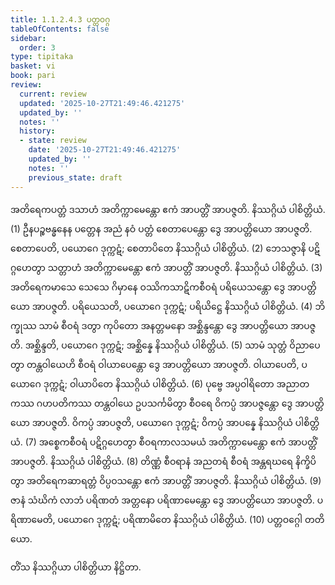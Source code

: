 ```yaml
---
title: 1.1.2.4.3 ပတ္တဝဂ္ဂ
tableOfContents: false
sidebar:
  order: 3
type: tipitaka
basket: vi
book: pari
review:
  current: review
  updated: '2025-10-27T21:49:46.421275'
  updated_by: ''
  notes: ''
  history:
  - state: review
    date: '2025-10-27T21:49:46.421275'
    updated_by: ''
    notes: ''
    previous_state: draft
---
```



<ReviewStatus review={frontmatter.review} showDetails={true} />

<HypothesisAnnotation frontmatter={frontmatter} />

<DynamicBreadcrumb />

<Division number="164" book="pari" e="ch" v="5" p="60">

<Paragraph number="374" book="pari">
အတိရေကပတ္တံ ဒသာဟံ အတိက္ကာမေန္တော ဧကံ အာပတ္တိံ အာပဇ္ဇတိ. နိဿဂ္ဂိယံ ပါစိတ္တိယံ. (1)
</Paragraph>

<Paragraph number="375" book="pari">
ဦနပဉ္စဗန္ဓနေန ပတ္တေန အညံ နဝံ ပတ္တံ စေတာပေန္တော ဒွေ အာပတ္တိယော အာပဇ္ဇတိ. စေတာပေတိ, ပယောဂေ ဒုက္ကဋံ; စေတာပိတေ နိဿဂ္ဂိယံ ပါစိတ္တိယံ. (2)
</Paragraph>

<Paragraph number="376" book="pari">
ဘေသဇ္ဇာနိ ပဋိဂ္ဂဟေတွာ သတ္တာဟံ အတိက္ကာမေန္တော ဧကံ အာပတ္တိံ အာပဇ္ဇတိ. နိဿဂ္ဂိယံ ပါစိတ္တိယံ. (3)
</Paragraph>

<Paragraph number="377" book="pari">
အတိရေကမာသေ သေသေ ဂိမှာနေ ဝဿိကသာဋိကစီဝရံ ပရိယေသန္တော ဒွေ အာပတ္တိယော အာပဇ္ဇတိ. ပရိယေသတိ, ပယောဂေ ဒုက္ကဋံ; ပရိယိဋ္ဌေ နိဿဂ္ဂိယံ ပါစိတ္တိယံ. (4)
</Paragraph>

<Paragraph number="378" book="pari">
ဘိက္ခုဿ သာမံ စီဝရံ ဒတွာ ကုပိတော အနတ္တမနော အစ္ဆိန္ဒန္တော ဒွေ အာပတ္တိယော အာပဇ္ဇတိ. အစ္ဆိန္ဒတိ, ပယောဂေ ဒုက္ကဋံ; အစ္ဆိန္နေ နိဿဂ္ဂိယံ ပါစိတ္တိယံ. (5)
</Paragraph>

<Paragraph number="379" book="pari">
သာမံ သုတ္တံ ဝိညာပေတွာ တန္တဝါယေဟိ စီဝရံ ဝါယာပေန္တော ဒွေ အာပတ္တိယော အာပဇ္ဇတိ. ဝါယာပေတိ, ပယောဂေ ဒုက္ကဋံ; ဝါယာပိတေ နိဿဂ္ဂိယံ ပါစိတ္တိယံ. (6)
</Paragraph>

<Paragraph number="380" book="pari">
ပုဗ္ဗေ အပ္ပဝါရိတော အညာတကဿ ဂဟပတိကဿ တန္တဝါယေ ဥပသင်္ကမိတွာ စီဝရေ ဝိကပ္ပံ အာပဇ္ဇန္တော ဒွေ အာပတ္တိယော အာပဇ္ဇတိ. ဝိကပ္ပံ အာပဇ္ဇတိ, ပယောဂေ ဒုက္ကဋံ; ဝိကပ္ပံ အာပန္နေ နိဿဂ္ဂိယံ ပါစိတ္တိယံ. (7)
</Paragraph>

<Paragraph number="381" book="pari">
အစ္စေကစီဝရံ ပဋိဂ္ဂဟေတွာ စီဝရကာလသမယံ အတိက္ကာမေန္တော ဧကံ အာပတ္တိံ အာပဇ္ဇတိ. နိဿဂ္ဂိယံ ပါစိတ္တိယံ. (8)
</Paragraph>

<Paragraph number="382" book="pari">
တိဏ္ဏံ စီဝရာနံ အညတရံ စီဝရံ အန္တရဃရေ နိက္ခိပိတွာ အတိရေကဆာရတ္တံ ဝိပ္ပဝသန္တော ဧကံ အာပတ္တိံ အာပဇ္ဇတိ. နိဿဂ္ဂိယံ ပါစိတ္တိယံ. (9)
</Paragraph>

<Paragraph number="383" book="pari">
ဇာနံ သံဃိကံ လာဘံ ပရိဏတံ အတ္တနော ပရိဏာမေန္တော ဒွေ အာပတ္တိယော အာပဇ္ဇတိ. ပရိဏာမေတိ, ပယောဂေ ဒုက္ကဋံ; ပရိဏာမိတေ နိဿဂ္ဂိယံ ပါစိတ္တိယံ. (10)

</Paragraph>
</Division>

<Paragraph number="384" type="center" book="pari">
ပတ္တဝဂ္ဂေါ တတိယော.

  
တိံသ နိဿဂ္ဂိယာ ပါစိတ္တိယာ နိဋ္ဌိတာ.
</Paragraph>